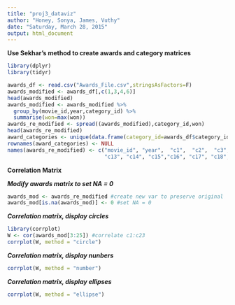 ```yaml
---
title: "proj3_dataviz"
author: "Honey, Sonya, James, Vuthy"
date: "Saturday, March 28, 2015"
output: html_document
---
```


**Use Sekhar's method to create awards and category matrices**
```r
library(dplyr)
library(tidyr)

awards_df <- read.csv("Awards_File.csv",stringsAsFactors=F)
awards_modified <- awards_df[,c(1,3,4,6)]
head(awards_modified)
awards_modified <- awards_modified %>%
  group_by(movie_id,year,category_id) %>%
  summarise(won=max(won))
awards_re_modified <- spread((awards_modified),category_id,won)
head(awards_re_modified)
award_categories <- unique(data.frame(category_id=awards_df$category_id,category_name=awards_df$category_name))
rownames(award_categories) <- NULL
names(awards_re_modified) <- c("movie_id", "year",  "c1",  "c2",  "c3",  "c4",  "c5", "c6",  "c7",  "c8",  "c9", "c10", "c11", "c12",
                               "c13", "c14", "c15","c16", "c17", "c18", "c19", "c20", "c21", "c22", "c23")
```


**Correlation Matrix**

***Modify awards matrix to set NA = 0***
```r
awards_mod <- awards_re_modified #create new var to preserve original
awards_mod[is.na(awards_mod)] <- 0 #set NA = 0
```

***Correlation matrix, display circles***

```r

library(corrplot)
W <- cor(awards_mod[3:25]) #correlate c1:c23
corrplot(W, method = "circle")
```

***Correlation matrix, display nunbers***
```r
corrplot(W, method = "number")
```

***Correlation matrix, display ellipses***
```r
corrplot(W, method = "ellipse")
```